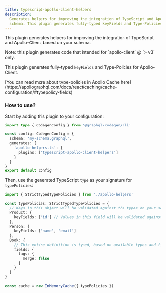 ```yaml
---
title: typescript-apollo-client-helpers
description:
  Generates helpers for improving the integration of TypeScript and Apollo-Client, based on your
  schema. This plugin generates fully-typed keyFields and Type-Policies for Apollo-Client.
---
```




<PluginHeader />

This plugin generates helpers for improving the integration of TypeScript and Apollo-Client, based
on your schema.

<Callout type="warning">
  Note: this plugin generates code that intended for `apollo-client` @ `> v3` only.
</Callout>

This plugin generates fully-typed `keyFields` and Type-Policies for Apollo-Client.

<Callout>
  [You can read more about type-policies in Apollo Cache
  here](https://apollographql.com/docs/react/caching/cache-configuration/#typepolicy-fields)
</Callout>

### How to use?

Start by adding this plugin to your configuration:

```ts filename="codegen.ts"
import type { CodegenConfig } from '@graphql-codegen/cli'

const config: CodegenConfig = {
  schema: 'my-schema.graphql',
  generates: {
    'apollo-helpers.ts': {
      plugins: ['typescript-apollo-client-helpers']
    }
  }
}
export default config
```

Then, use the generated TypeScript `type` as your signature for `typePolicies`:

```ts /StrictTypedTypePolicies/2
import { StrictTypedTypePolicies } from './apollo-helpers'

const typePolicies: StrictTypedTypePolicies = {
  // Keys in this object will be validated against the types on your schema
  Product: {
    keyFields: ['id'] // Values in this field will be validated against the available fields from the Product type
  },
  Person: {
    keyFields: ['name', 'email']
  },
  Book: {
    // This entire definition is typed, based on available types and fields
    fields: {
      tags: {
        merge: false
      }
    }
  }
}

const cache = new InMemoryCache({ typePolicies })
```

<PluginApiDocs />
